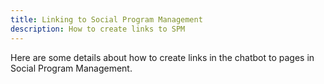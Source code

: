```yaml
---
title: Linking to Social Program Management
description: How to create links to SPM
---
```


Here are some details about how to create links in the chatbot to pages in Social Program Management.
